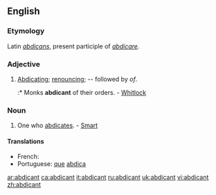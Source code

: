 ==English==

===Etymology===
Latin ''[[abdicans]]'', present participle of ''[[abdicare]]''.

===Adjective===
{{en-adj}}

# [[abdicating|Abdicating]]; [[renouncing]]; -- followed by ''of''.
#:* Monks '''abdicant''' of their orders. - [[Whitlock]]

===Noun===
{{en-noun}}

# One who [[abdicates]]. - [[smart|Smart]]

====Translations====
{{trans-top|one who abdicates}}
* French: {{t+|fr|abdicataire}}
* Portuguese: [[que]] [[abdica]]
{{trans-mid}}
{{trans-bottom}}

[[ar:abdicant]]
[[ca:abdicant]]
[[it:abdicant]]
[[ru:abdicant]]
[[uk:abdicant]]
[[vi:abdicant]]
[[zh:abdicant]]